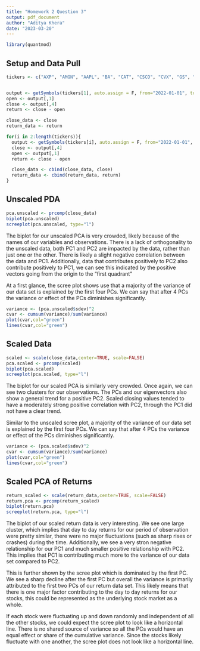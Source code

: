 ```yaml
---
title: "Homework 2 Question 3"
output: pdf_document
author: "Aditya Khera"
date: "2023-03-20"
---
```


```r
library(quantmod)

```

## Setup and Data Pull
```r
tickers <- c("AXP", "AMGN", "AAPL", "BA", "CAT", "CSCO", "CVX", "GS", "HD", "HON", "IBM", "INTC", "JNJ", "KO", "JPM", "MCD", "MMM", "MRK", "MSFT", "NKE", "PG", "TRV", "UNH", "CRM", "VZ", "V", "WBA", "WMT", "DIS", "DOW")


output <- getSymbols(tickers[1], auto.assign = F, from="2022-01-01", to = "2023-01-01")
open <- output[,1]
close <- output[,4]
return <- close - open

close_data <- close
return_data <- return

for(i in 2:length(tickers)){
  output <- getSymbols(tickers[i], auto.assign = F, from="2022-01-01", to = "2023-01-01")
  close <- output[,4]
  open <- output[,1]
  return <- close - open

  close_data <- cbind(close_data, close)
  return_data <- cbind(return_data, return)
}

```

## Unscaled PDA
```r
pca.unscaled <- prcomp(close_data)
biplot(pca.unscaled)
screeplot(pca.unscaled, type="l")
```

The biplot for our unscaled PCA is very crowded, likely because of the names of our variables and observations. There is a lack of orthogonality to the unscaled data, both PC1 and PC2 are impacted by the data, rather than just one or the other. There is likely a slight negative correlation between the data and PC1. Additionally, data that contributes positively to PC2 also contribute positively to PC1, we can see this indicated by the positive vectors going from the origin to the "first quadrant"

At a first glance, the scree plot shows use that a majority of the variance of our data set is explained by the first four PCs. We can say that after 4 PCs the variance or effect of the PCs diminishes significantly. 


```r
variance <- (pca.unscaled$sdev)^2
cvar <- cumsum(variance)/sum(variance)
plot(cvar,col="green")
lines(cvar,col="green")
```

## Scaled Data
```r
scaled <- scale(close_data,center=TRUE, scale=FALSE)
pca.scaled <- prcomp(scaled)
biplot(pca.scaled)
screeplot(pca.scaled, type="l")

```
The biplot for our scaled PCA is similarly very crowded. Once again, we can see two clusters for our observations. The PCs and our eigenvectors also show a general trend for a positive PC2. Scaled closing values tended to have a moderately strong positive correlation with PC2, through the PC1 did not have a clear trend. 

Similar to the unscaled scree plot, a majority of the variance of our data set is explained by the first four PCs. We can say that after 4 PCs the variance or effect of the PCs diminishes significantly. 

```r
variance <- (pca.scaled$sdev)^2
cvar <- cumsum(variance)/sum(variance)
plot(cvar,col="green")
lines(cvar,col="green")
```
## Scaled PCA of Returns
```r
return_scaled <- scale(return_data,center=TRUE, scale=FALSE)
return.pca <- prcomp(return_scaled)
biplot(return.pca)
screeplot(return.pca, type="l")
```
The biplot of our scaled return data is very interesting. We see one large cluster, which implies that day to day returns for our period of observation were pretty similar, there were no major fluctuations (such as sharp rises or crashes) during the time. Additionally, we see a very stron negative relationship for our PC1 and much smaller positive relationship with PC2. This implies that PC1 is contributing much more to the variance of our data set compared to PC2. 

This is further shown by the scree plot which is dominated by the first PC. We see a sharp decline after the first PC but overall the variance is primarily attributed to the first two PCs of our return data set. This likely means that there is one major factor contributing to the day to day returns for our stocks, this could be represented as the underlying stock market as a whole.

If each stock were fluctuating up and down randomly and independent of all the other stocks, we could expect the scree plot to look like a horizontal line. There is no shared source of variance so all the PCs would have an equal effect or share of the cumulative variance. Since the stocks likely fluctuate with one another, the scree plot does not look like a horizontal line.

